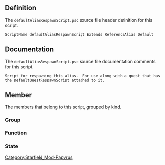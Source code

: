 {{Script_Object_Summary
| title = defaultAliasRespawnScript
| name = [[SFM:Script-defaultAliasRespawnScript|defaultAliasRespawnScript]]
| extends = [[SFM:Script-ReferenceAlias|ReferenceAlias]] → [[SFM:Script-Alias|Alias]] → [[SFM:Script-ScriptObject|ScriptObject]]
| flags = Default
}}


== Definition ==
The <code>defaultAliasRespawnScript.psc</code> source file header definition for this script.

<source lang="papyrus">
ScriptName defaultAliasRespawnScript Extends ReferenceAlias Default
</source>


== Documentation ==
The <code>defaultAliasRespawnScript.psc</code> source file documentation comments for this script.

<source>
Script for respawning this alias.  For use along with a quest that has the DefaultQuestRespawnScript attached to it.
</source>


== Member ==
The members that belong to this script, grouped by kind.

=== Group ===
{{Script_Object_Member_Summary
| title = Optional_Properties
| script = [[SFM:Script-defaultAliasRespawnScript|defaultAliasRespawnScript]]
| name = [[SFM:Script-defaultAliasRespawnScript/Optional_Properties|Optional_Properties]]
| kind = Group
}}

=== Function ===
{{Script_Object_Member_Summary
| title = RespawnIfDead
| script = [[SFM:Script-defaultAliasRespawnScript|defaultAliasRespawnScript]]
| name = [[SFM:Script-defaultAliasRespawnScript/RespawnIfDead|RespawnIfDead]]
| kind = Function
}}

=== State ===
{{Script_Object_Member_Summary
| title = Normal
| script = [[SFM:Script-defaultAliasRespawnScript|defaultAliasRespawnScript]]
| name = [[SFM:Script-defaultAliasRespawnScript/Normal|Normal]]
| kind = State
}}

{{Script_Object_Member_Summary
| title = Respawning
| script = [[SFM:Script-defaultAliasRespawnScript|defaultAliasRespawnScript]]
| name = [[SFM:Script-defaultAliasRespawnScript/Respawning|Respawning]]
| kind = State
}}


[[Category:Starfield_Mod-Papyrus]]
